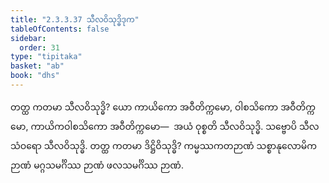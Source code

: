 ```yaml
---
title: "2.3.3.37 သီလဝိသုဒ္ဓိဒုက"
tableOfContents: false
sidebar:
  order: 31
type: "tipitaka"
basket: "ab"
book: "dhs"
---
```



<DynamicBreadcrumb />

<Division number="1372" book="dhs">

<Paragraph number="2077" book="dhs">
တတ္ထ ကတမာ သီလဝိသုဒ္ဓိ? ယော ကာယိကော အဝီတိက္ကမော, ဝါစသိကော အဝီတိက္ကမော, ကာယိကဝါစသိကော အဝီတိက္ကမော—  အယံ ဝုစ္စတိ သီလဝိသုဒ္ဓိ. သဗ္ဗောပိ သီလသံဝရော သီလဝိသုဒ္ဓိ.
</Paragraph>

</Division>
<Division number="1373" book="dhs">

<Paragraph number="2078" book="dhs">
တတ္ထ ကတမာ ဒိဋ္ဌိဝိသုဒ္ဓိ? ကမ္မဿကတဉာဏံ သစ္စာနုလောမိကဉာဏံ မဂ္ဂသမင်္ဂိဿ ဉာဏံ ဖလသမင်္ဂိဿ ဉာဏံ.
</Paragraph>
</Division>